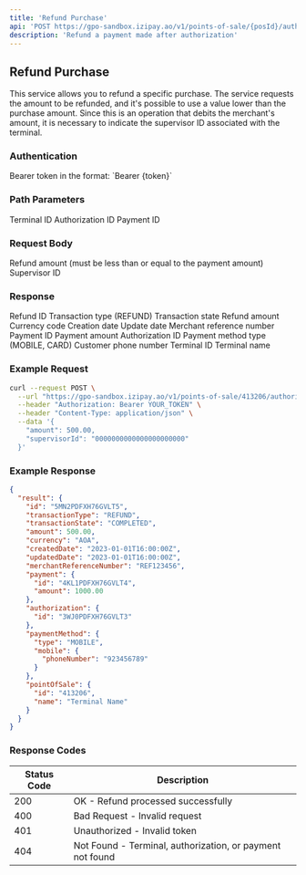 ```yaml
---
title: 'Refund Purchase'
api: 'POST https://gpo-sandbox.izipay.ao/v1/points-of-sale/{posId}/authorizations/{authorizationId}/payments/{paymentId}/refunds'
description: 'Refund a payment made after authorization'
---
```


## Refund Purchase

This service allows you to refund a specific purchase. The service requests the amount to be refunded, and it's possible to use a value lower than the purchase amount. Since this is an operation that debits the merchant's amount, it is necessary to indicate the supervisor ID associated with the terminal.

### Authentication

<ParamField header="Authorization" type="string" required>
  Bearer token in the format: `Bearer {token}`
</ParamField>

### Path Parameters

<ParamField path="posId" type="string" required>
  Terminal ID
</ParamField>

<ParamField path="authorizationId" type="string" required>
  Authorization ID
</ParamField>

<ParamField path="paymentId" type="string" required>
  Payment ID
</ParamField>

### Request Body

<ParamField body="amount" type="number" required>
  Refund amount (must be less than or equal to the payment amount)
</ParamField>

<ParamField body="supervisorId" type="string" required>
  Supervisor ID
</ParamField>

### Response

<ResponseField name="result" type="object">
  <Expandable title="Properties">
    <ResponseField name="id" type="string">
      Refund ID
    </ResponseField>
    <ResponseField name="transactionType" type="string">
      Transaction type (REFUND)
    </ResponseField>
    <ResponseField name="transactionState" type="string">
      Transaction state
    </ResponseField>
    <ResponseField name="amount" type="number">
      Refund amount
    </ResponseField>
    <ResponseField name="currency" type="string">
      Currency code
    </ResponseField>
    <ResponseField name="createdDate" type="string">
      Creation date
    </ResponseField>
    <ResponseField name="updatedDate" type="string">
      Update date
    </ResponseField>
    <ResponseField name="merchantReferenceNumber" type="string">
      Merchant reference number
    </ResponseField>
    <ResponseField name="payment" type="object">
      <Expandable title="Properties">
        <ResponseField name="id" type="string">
          Payment ID
        </ResponseField>
        <ResponseField name="amount" type="number">
          Payment amount
        </ResponseField>
      </Expandable>
    </ResponseField>
    <ResponseField name="authorization" type="object">
      <Expandable title="Properties">
        <ResponseField name="id" type="string">
          Authorization ID
        </ResponseField>
      </Expandable>
    </ResponseField>
    <ResponseField name="paymentMethod" type="object">
      <Expandable title="Properties">
        <ResponseField name="type" type="string">
          Payment method type (MOBILE, CARD)
        </ResponseField>
        <ResponseField name="mobile" type="object">
          <Expandable title="Properties">
            <ResponseField name="phoneNumber" type="string">
              Customer phone number
            </ResponseField>
          </Expandable>
        </ResponseField>
      </Expandable>
    </ResponseField>
    <ResponseField name="pointOfSale" type="object">
      <Expandable title="Properties">
        <ResponseField name="id" type="string">
          Terminal ID
        </ResponseField>
        <ResponseField name="name" type="string">
          Terminal name
        </ResponseField>
      </Expandable>
    </ResponseField>
  </Expandable>
</ResponseField>

### Example Request

```bash
curl --request POST \
  --url "https://gpo-sandbox.izipay.ao/v1/points-of-sale/413206/authorizations/3WJ0PDFXH76GVLT3/payments/4KL1PDFXH76GVLT4/refunds" \
  --header "Authorization: Bearer YOUR_TOKEN" \
  --header "Content-Type: application/json" \
  --data '{
    "amount": 500.00,
    "supervisorId": "0000000000000000000000"
  }'
```

### Example Response

```json
{
  "result": {
    "id": "5MN2PDFXH76GVLT5",
    "transactionType": "REFUND",
    "transactionState": "COMPLETED",
    "amount": 500.00,
    "currency": "AOA",
    "createdDate": "2023-01-01T16:00:00Z",
    "updatedDate": "2023-01-01T16:00:00Z",
    "merchantReferenceNumber": "REF123456",
    "payment": {
      "id": "4KL1PDFXH76GVLT4",
      "amount": 1000.00
    },
    "authorization": {
      "id": "3WJ0PDFXH76GVLT3"
    },
    "paymentMethod": {
      "type": "MOBILE",
      "mobile": {
        "phoneNumber": "923456789"
      }
    },
    "pointOfSale": {
      "id": "413206",
      "name": "Terminal Name"
    }
  }
}
```

### Response Codes

| Status Code | Description |
|-------------|-------------|
| 200 | OK - Refund processed successfully |
| 400 | Bad Request - Invalid request |
| 401 | Unauthorized - Invalid token |
| 404 | Not Found - Terminal, authorization, or payment not found | 